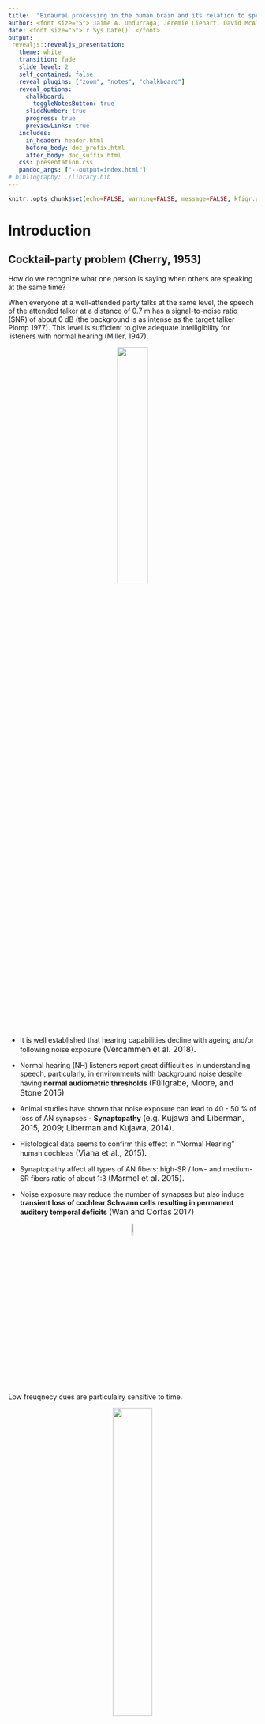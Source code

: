 ```yaml
---
title:  "Binaural processing in the human brain and its relation to speech understanding."
author: <font size="5"> Jaime A. Undurraga, Jeremie Lienart, David McAlpine </font>
date: <font size="5">`r Sys.Date()` </font>
output: 
 revealjs::revealjs_presentation:
   theme: white
   transition: fade
   slide_level: 2
   self_contained: false
   reveal_plugins: ["zoom", "notes", "chalkboard"]
   reveal_options:
     chalkboard: 
       toggleNotesButton: true
     slideNumber: true
     progress: true
     previewLinks: true
   includes:
     in_header: header.html
     before_body: doc_prefix.html
     after_body: doc_suffix.html
   css: presentation.css
   pandoc_args: ["--output=index.html"] 
# bibliography: ./library.bib  
---
```


```r
knitr::opts_chunk$set(echo=FALSE, warning=FALSE, message=FALSE, kfigr.prefix=TRUE, kfigr.link=TRUE, comment=NA)
```

# Introduction

## Cocktail-party problem (Cherry, 1953)

How do we recognize what one person is saying when others are speaking at the same time?

When everyone at a well-attended party talks at the same level, the speech of the attended talker at a distance of 0.7 m has a signal-to-noise ratio (SNR) of about 0 dB (the background is as intense as the target talker Plomp 1977). 
This level is sufficient to give adequate intelligibility for listeners with normal hearing (Miller, 1947).

<center>
![](./my_figures/cocktail_party_effect.png){width="35%"}
</center>

## 

- It is well established that hearing capabilities decline with ageing and/or following noise exposure <font size="3">(Vercammen et al. 2018).</font>

- Normal hearing (NH) listeners report great difficulties in understanding speech, particularly, in environments with background noise despite having **normal audiometric thresholds**  <font size="3">(Füllgrabe, Moore, and Stone 2015)</font>
- Animal studies have shown that noise exposure can lead to 40 - 50 \% of loss of AN synapses - **Synaptopathy** <font size="3">(e.g. Kujawa and Liberman, 2015, 2009; Liberman and Kujawa, 2014). </font>
- Histological data seems to confirm this effect in “Normal Hearing” human cochleas <font size="3">(Viana et al., 2015).</font>
- Synaptopathy affect all types of AN fibers: high-SR \/ low- and medium-SR fibers ratio of about 1\:3 <font size="3">(Marmel et al. 2015).</font> 
- Noise exposure may reduce the number of synapses but also induce **transient loss of cochlear Schwann cells resulting in permanent auditory temporal deficits**  <font size="3">(Wan and Corfas 2017)</font>

<center>
![](./my_figures/an_schawnn_cell.png){width="8%"}
</center>

## 

Low freuqnecy cues are particulalry sensitive to time.

<center>
![](./my_figures/Bernstein_and_Trahiotis_2016.png){width="40%"}
</center>

<center>
<font size="3">Bernstein and Trahiotis (2016)</font>
</center>



## Binaural cues

When listening to sounds, we rely on three mechanisms for both sound localization and auditory scene analysis 

<li class ="fragment" data-fragment-index="0"> Interaural level differences (ILDs) </li>

<li class ="fragment" data-fragment-index="1"> Interaural time differences (ITDs) </li>

<li class ="fragment" data-fragment-index="2"> Interaural coherence </li>


## ITDs and ILDs

<center>
![](./my_figures/itd_ild_cartoon.png){width="60%"}
</center>

# Binaural processing and speech understanding

## Binaural Redundancy

- Loudness doubles when the two ears are used instead of one ear for a sound coming from the front of the listener (a single ear would require an increase of about 10 dB; Fletcher and Munson, 1933)

- Just noticeable differences in intensity and frequency improve with signal redundancy

- Speech recognition in the presence of background noise improves (Marrone 2008, Neher 2009)

- Hearing impairment may lead to a slightly weaker binaural benefit in patients  (Dillon, 2001)

- Binaural stimulation sounds can be louder than with a monaural presentation without causing discomfort (even true for CI-treated patient)

## Binaural Release from Masking (or Binaural Squelch; or Hirsh effect)

<img class="fragment" data-fragment-index="0" src="./my_figures/bmld_cartoon_n0s0.png" width="45%" data-audio-src="./audio/convolved/sinusoidal_arctic_a0002_d_type_noise_target_0_d1_0_d2_0_snr_-10.wav" data-audio-advance=-1 data-audio-advance=-1 >
<img class="fragment" data-fragment-index="1" src="./my_figures/bmld_cartoon_n0spi.png" width="45%" data-audio-src="./audio/convolved/sinusoidal_arctic_a0002_d_type_noise_target_0_d1_90_d2_-90_snr_-10.wav" data-audio-advance=-1 data-audio-advance=-1>

<li class="fragment" data-fragment-index="2"> Binaural release from masking may improve detection threshold up to about 16 dB for frequencies around 250 Hz and around 3 dB at 1500 Hz </li>

## Spatial Release from Masking  
<center>

<img class="fragment" data-fragment-index="0" src="./my_figures/bmld_cartoon_srm_front.png" width="40%" data-audio-src="./audio/convolved/convolved_arctic_a0002_d_type_speech_target_0_d1_0_d2_0_snr_0.wav" data-audio-advance=-1 data-audio-advance=-1 >
<img class="fragment" data-fragment-index="1" src="./my_figures/bmld_cartoon_srm.png" width="40%" data-audio-src="./audio/convolved/convolved_arctic_a0002_d_type_speech_target_0_d1_-80_d2_80_snr_0.wav" data-audio-advance=-1 data-audio-advance=-1>
</center>

<li class="fragment" data-fragment-index="2"> 
Binaural release from masking may improve detection thresholds up to 12 dB for multiple speech interferers (Jones and Litovsky, 2011), and facilitates source segregation provided that streaming can build up and natural onset cues are present (Drennan, Gatehouse, and Lever, 2003).
</li>

<li class="fragment" data-fragment-index="3"> 
Segregation is always better for the combination of both ITDs and ILDs cues (Culling, Hawley, and Litovsky 2004)
</li>

<li class="fragment" data-fragment-index="4"> 
A separation of only 10° between two voices is already strong enough to allow segregation  (Brungart and Simpson, 2007).
</li>


<li class="fragment" data-fragment-index="5"> ITD is a critical spatial cue for sound localization and speech perception in noise (Bronkhorst &
Plomp, 1988; Wightman & Kistler, 1992).
</li>


# Auditory Pathway

##

<center>
Input to one ear
</center>

<center>
![](./my_figures/spectrogram_cheap.png){width="45%"}
</center>
<center>
![](./my_figures/rater.png){width="45%"}
</center>


## Auditory pathway

<center>
![](./my_figures/auitorypath.png){width="45%"}
</center>


## ITD pathway

<center>
![](./my_figures/itd_pathway.svg){width="80%"}
</center>

<center>
(Grothe et al. 2010)
</center>

- The initial site of ITD processing is considered to be the MSO.


## Interaural-phase Modulation Following Response (IPM-FR)

Objective measures of binaural processing can be obtained by using stimuli where the temporal fine structure is manipulated so that the perceived location of the sound image changes periodically (e.g. 6.7 Hz) over time. 

<center>
<img src="./my_figures/example.png" width="40%">
</center>

<center>
(Undurraga et al. 2016)
</center>

</li>

##  Interaural-phase modulation (Humans)

- The size of the interaural phase difference (relative ITD with respect to the frequency of the sound) will determine the lateralization of the sound.

<br>

||||
|-|-|-|
|<video width="320" height="240" controls source src="./my_figures/example-90.0_90.0.mp4" type="video/mp4">| <video width="320" height="240" controls source src="./my_figures/example-45.0_45.0.mp4" type="video/mp4">|<video width="320" height="240" controls source src="./my_figures/example-22.5_22.5.mp4" type="video/mp4">|

## Behavioural vs. Objective measures (Humans)


<ul class="fragment" data-fragment-index="3">
<img src="./my_figures/spectral-magnitude-thr-ipd-ave.svg" width="100%">
</ul>

<li class="fragment" data-fragment-index="4">
The correlation between objective and behavioural measurements is excellent (r = 0.96)
</li>

## The effect of age and hearing loss in objective binaural measures

<center>
<img src="./my_figures/vercommen_ipm-fr.png" width="30%">
<img src="./my_figures/vercammena_ipm_fr_data.png" width="50%">
</center>

<center>
Vercammen et al. (2018)
</center>

<li class="fragment" data-fragment-index="0">
Binaural processing of low frequency sounds is significantly deteriorated by age and hearing status.
</li>

<li class="fragment" data-fragment-index="1">
A larger IPM-FR dynamic range was associated with lower (better) IPD discrimination.
</li>


## Aims

- To investigate the relation between neural coding of temporal processing using objective (Electroencephalogram (EEG)) and behavioural (speech-in-noise listening) binaural measures in NH listeners.

# Methods


## Preliminary Subjects Assessment

- 23 Participants took part in this study 

**All participant underwent:**

- otoscopy (to ensure integrity of external ear and tympanic membrane)
- pure tone audiometry (hearing threshold between 250 Hz – 8 kHz) 
- immittance test with acoustics reflex (to ensure integrity of middle ear and lower brainstem pathways)
- distortion product otoacoustic emissions between 500 Hz – 10 kHz (DPOAEs, to assess outer hair cell functioning)


## Behavioural Measures

**Digits in noise test**

- Adaptive staircase procedure (2-down/1-up) with variable adaptive step (Leek, 2001; Denys et al. 2019)
- Three randomly chosen digits were presented in background speech-shaped noise. 
<center>
![](my_figures/noise.png){width="40%"}
</center>

##

- Initial step size: 6 dB first two reversals; 3 dB next two reversals, and 2 dB last six reversals.
- Noise was presented diotically (i.e. identical signal in both ears) at 65 dB SPL. 
- Ditits were presented using several **ITDs: 0, 0.1, 0.2, 0.4, 0.8 ms**. In addition, digits were also presented having the opposite polarity in both ears - **antiphasic**.
- 3 runs were obtained per ITD (starting SNR at 10 dB and -30 dB).
- All were presented in random order.


## EEG recordings

- Amplitude modulated (80 Hz) bandpass noise (100 - 1000 Hz) at 65 dB SPL.
- Interaural time modulations (ITM) presented at a rate of 6.7 Hz
- ITM consisted of: 0/0 (diotic), 0/0.1 ms, 0/0.2 ms, 0/0.4 ms, 0/0.8 ms, and antiphasic condition.

<center>
![](my_figures/stimuli.png){width="80%"}
</center>

## 

- EEG: 64 channels Biosemi system, fs: 16384 Hz.

<center>
![](my_figures/eeg_setting.png){width="80%"}
</center>


## EEG processing

All data was processed with **"pyeeg-python"** (Python 3.7)

- data referenced to Cz and  down-sampled to 1024 samples per second
- poor electrode were automatically detected and removed
- eye blink artifacts were removed using a template matching suppression method <font size="3">(Valderrama et al., 2018)</font>
- data filtered using a Kaiser filter (−65 dB ripple and 1 Hz transition between pass and stop band)
- epochs were sorted and de-noised using spatial filtering <font size="3">(de Cheveigné and Simon, 2008)</font>
- epochs averaged using a weighted averaging method <font size="3"> (Don and Elberling, 1994) </font>
- frequency response (FFT of 4255 points at 0.24 Hz resolution) and tested using Hotelling’s T-squared test <font size="3"> Picton et al. (1987) and Picton et al. (2003)</font>


# Results

## Screening
<center>
![](my_figures/audiogram_individuals.png){width="45%"}
![](my_figures/dpgram.png){width="45%"}
</center>

## Speech reception thresholds
<center>
![](my_figures/srt_hearing_group.png){width=50%}
</center>

- No effect of presentation was no significant (F(5, 352.6) = 1.7, p = 0.14)
- Trial number had a significant effect (difference < **0.88 dB**) (F(2,370.4) = 22.5, p < 0.001)
- SRT improvement ranged between 4.1 and 8.8 dB



## Fishing p-values (the only thing I can go fishing as a vegerarian!)
<center>
![](my_figures/gonefishing1.png){with="100"}
</center>

## SRT vs PTA HG1 < 20 <= HG2

Participant's were grouped according to SRTs and PTA: HG1 < 20 <= HG2

<center>
![](my_figures/srt_itd_anova.png){width="40%"}
![](my_figures/srt_slope_hg_20dB.png){width="40%"}
</center>

- SRTs differences between HG1 and HG2 did not differ

## SRT vs PTA low frequency

Participant's were grouped according **maximum PTA for frequencies <= 1 kHz and splitted by median**

<center>
![](my_figures/srt_pta_low_freq.png){width="40%"}
![](my_figures/srt_slope_pta_low_freq.png){width="40%"}
</center>

- HG had a small (0.6 dB) but significant effect (F(1,21) = 4.4271, p = 0.0476).
- Applying the same criteria interaural asymmetry was not significant (p = 0.08).
- Applying the same criteria for frequencies > 1 kHz did not show any significant effect.

## SRT vs DP low frequency

Participant's were grouped according **minimum DP for frequencies <= 1 kHz and splitted by median**
<center>
![](my_figures/srt_dp_low_freq.png){width="45%"}
![](my_figures/srt_slope_dp_low_freq.png){width="45%"}
</center>

- HG had a small (0.6 dB) but significant effect (F(1, 21) = 5.1397, p = 0.034)

## SRT vs DP whole frequency range
Participant's were grouped according **maximum binaural DP asymmetry   across all and splitted by median**

<center>
![](my_figures/srt_slope_pta_diff_high_freq.png){width="45%"}
</center>

- DP interaural asymmetry was significant (p = 0.016).

## EEG responses

<center>
![](my_figures/itd-fr-time-freq.png){width="50%"}
![](my_figures/itd-fr-topographic_map.png){width="15%"}
![](my_figures/itd-assr-topographic_map.png){width="15%"}
</center>

##

<center>
![](my_figures/ITDFR_ITD_amp_dB.png){width="45%"}
![](my_figures/ASSR_amp_dB.png){width="45%"}
</center>

- ITD-FR significantly affected by itd (F(5, 110) = 43.5, p << 0.001)
- ASSR showed no significant effects (F(5, 110) = 1.92, p = 0.09)

## SRT vs EEG

<center>
![](my_figures/corr_amp_digits.png){width="45%"}
![](my_figures/corr_gfp_digits.png){width="45%"}
</center>

- Best ITM-FR amplitude, SNR or global field power correlate significantly with SRT. 

##

<center>
![](my_figures/corr_mean_amp_digits.png){width="45%"}
![](my_figures/corr_mean_gfp_digits.png){width="45%"}
</center>

- Excellent correlation at group level (-0.43 * ITD-FR Amp dB)
- Good correlations at subject level: ** 17 (AMP, SNR) - 18 GFP significant correlations **


## Conclusions

- Digits in noise showed reliable and stable SRT (standard deviation across trials was below to 3 dB, and training effects < 1 dB).

- We observed a relatively broad SRT range across participants (4.1 and 8.8 dB) and where within the range observed by other authors.

- Although preliminary, grouping participants based on low frequency PTA and DP seemed to partially explain some of the varican in the SRT scores.

- EEG responses showed great sensitivity to ITDs and had an excellent correlation with SRTs (across several different metrics) across and withing participants.


